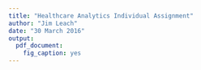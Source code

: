 ```yaml
---
title: "Healthcare Analytics Individual Assignment"
author: "Jim Leach"
date: "30 March 2016"
output: 
  pdf_document:
    fig_caption: yes
---
```

